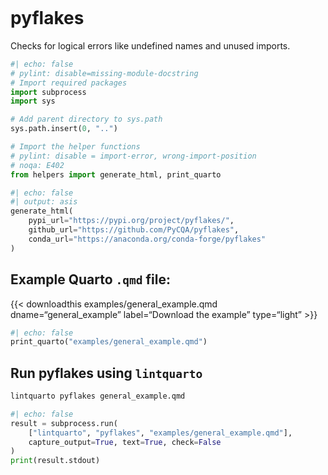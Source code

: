 <hr style="height:0pt; visibility:hidden;" />

# pyflakes

Checks for logical errors like undefined names and unused imports.

```python
#| echo: false
# pylint: disable=missing-module-docstring
# Import required packages
import subprocess
import sys

# Add parent directory to sys.path
sys.path.insert(0, "..")

# Import the helper functions
# pylint: disable = import-error, wrong-import-position
# noqa: E402
from helpers import generate_html, print_quarto
```

```python
#| echo: false
#| output: asis
generate_html(
    pypi_url="https://pypi.org/project/pyflakes/",
    github_url="https://github.com/PyCQA/pyflakes",
    conda_url="https://anaconda.org/conda-forge/pyflakes"
)
```

## Example Quarto `.qmd` file:

{{< downloadthis examples/general_example.qmd dname="general_example" label="Download the example" type="light" >}}

:::{.pale-grey}
```python
#| echo: false
print_quarto("examples/general_example.qmd")
```
:::

## Run pyflakes using `lintquarto`

```.bash
lintquarto pyflakes general_example.qmd
```

:::{.pale-green}
<style>
.cell-output-stdout code {
  word-break: break-word !important;
  white-space: pre-wrap !important;
}
</style>
```python
#| echo: false
result = subprocess.run(
    ["lintquarto", "pyflakes", "examples/general_example.qmd"],
    capture_output=True, text=True, check=False
)
print(result.stdout)
```
:::